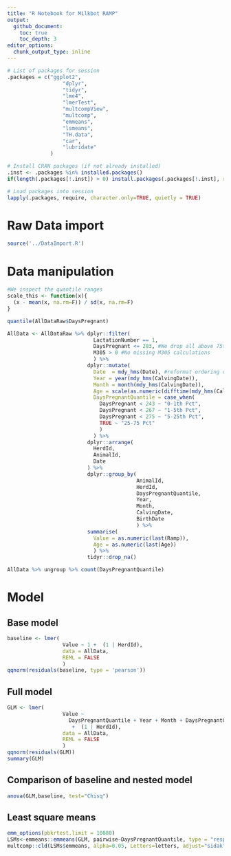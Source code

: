 ```yaml
---
title: "R Notebook for Milkbot RAMP"
output: 
  github_document:
    toc: true
    toc_depth: 3
editor_options: 
  chunk_output_type: inline
---
```



```r
# List of packages for session
.packages = c("ggplot2",
                  "dplyr",
                  "tidyr",                
                  "lme4",
                  "lmerTest",
                  "multcompView",
                  "multcomp",
                  "emmeans",
                  "lsmeans",
                  "TH.data",
                  "car",
                  "lubridate"
              )

# Install CRAN packages (if not already installed)
.inst <- .packages %in% installed.packages()
if(length(.packages[!.inst]) > 0) install.packages(.packages[!.inst], repos = "http://cran.us.r-project.org", dependencies = TRUE)

# Load packages into session
lapply(.packages, require, character.only=TRUE, quietly = TRUE)

```

# Raw Data import

```r
source('../DataImport.R')
```

# Data manipulation

```r
#We inspect the quantile ranges
scale_this <- function(x){
  (x - mean(x, na.rm=F)) / sd(x, na.rm=F)
}

quantile(AllDataRaw$DaysPregnant)

AllData <- AllDataRaw %>% dplyr::filter(
                            LactationNumber == 1,
                            DaysPregnant <= 283, #We drop all above 75th percentile because no interest at this stage, missing inseminations?
                            M305 > 0 #No missing M305 calculations
                            ) %>% 
                          dplyr::mutate(
                            Date  = mdy_hms(Date), #reformat ordering date
                            Year = year(mdy_hms(CalvingDate)),
                            Month = month(mdy_hms(CalvingDate)),
                            Age = scale(as.numeric(difftime(mdy_hms(CalvingDate), mdy_hms(BirthDate), units = "days"))),
                            DaysPregnantQuantile = case_when(
                              DaysPregnant < 243 ~ "0-1th Pct",
                              DaysPregnant < 267 ~ "1-5th Pct",
                              DaysPregnant < 275 ~ "5-25th Pct",
                              TRUE ~ "25-75 Pct"
                              )
                            ) %>%
                          dplyr::arrange(
                            HerdId,
                            AnimalId,
                            Date
                          ) %>%
                          dplyr::group_by(
                                          AnimalId,
                                          HerdId,
                                          DaysPregnantQuantile,
                                          Year,
                                          Month,
                                          CalvingDate,
                                          BirthDate
                                          ) %>% 
                          summarise(
                            Value = as.numeric(last(Ramp)),
                            Age = as.numeric(last(Age))
                            ) %>% 
                          tidyr::drop_na() 
```
```r
AllData %>% ungroup %>% count(DaysPregnantQuantile)    
```

# Model

## Base model

```r
baseline <- lmer(
                  Value ~ 1 +  (1 | HerdId), 
                  data = AllData,
                  REML = FALSE
                  )
qqnorm(residuals(baseline, type = 'pearson'))
```

## Full model

```r
GLM <- lmer(
                  Value ~ 
                    DaysPregnantQuantile + Year + Month + DaysPregnantQuantile + Age
                     +  (1 | HerdId),
                  data = AllData,
                  REML = FALSE
                  )
qqnorm(residuals(GLM))
summary(GLM)
```
## Comparison of baseline and nested model

```r
anova(GLM,baseline, test="Chisq")
```

## Least square means

```r
emm_options(pbkrtest.limit = 10880)
LSMs<-emmeans::emmeans(GLM, pairwise~DaysPregnantQuantile, type = "response", adjust="sidak", glhargs=list())
multcomp::cld(LSMs$emmeans, alpha=0.05, Letters=letters, adjust="sidak")
```

